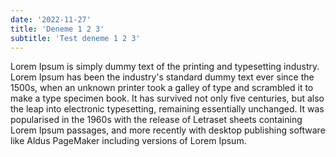 ```yaml
---
date: '2022-11-27'
title: 'Deneme 1 2 3'
subtitle: 'Test deneme 1 2 3'
---
```


Lorem Ipsum is simply dummy text of the printing and typesetting industry.
Lorem Ipsum has been the industry's standard dummy text ever since the 1500s,
when an unknown printer took a galley of type and scrambled it to make a type
specimen book. It has survived not only five centuries,
but also the leap into electronic typesetting, remaining essentially unchanged.
It was popularised in the 1960s with the release of Letraset sheets containing
Lorem Ipsum passages, and more recently with desktop publishing software like Aldus
PageMaker including versions of Lorem Ipsum.

